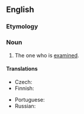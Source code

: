 {{also|examinée}}

==English==

===Etymology===
{{suffix|examine|ee|t2=object of|lang=en}}

===Noun===
{{en-noun}}

# The one who is [[examine]]d.

====Translations====
{{trans-top|one who is examined}}
* Czech: {{t|cs|zkoušený|m}}
* Finnish: {{t+|fi|kokelas}}
{{trans-mid}}
* Portuguese: {{t+|pt|examinando|m}}
* Russian: {{t+|ru|экзаменуемый}}
{{trans-bottom}}